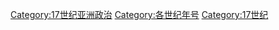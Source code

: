 [[Category:17世纪亚洲政治|Category:17世纪亚洲政治]]
[[Category:各世纪年号|Category:各世纪年号]]
[[Category:17世纪|Category:17世纪]]